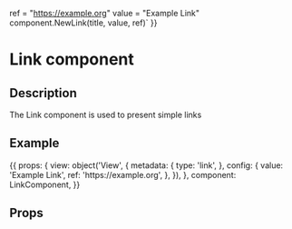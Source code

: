 
   ref = "https://example.org"
   value = "Example Link"
   component.NewLink(title, value, ref)`
}}

<h1>Link component</h1>
<h2>Description</h2>

<p>The Link component is used to present simple links</p>
<h2>Example</h2>

<Meta title="Components/Link" component={LinkComponent} />

<Preview withToolbar>
  <Story name="Link component" parameters={{ docs: linkDocs }} height="75px">
  {{
      props: {
        view:  object('View', {
          metadata: {
            type: 'link',
          },
          config: {
            value: 'Example Link',
            ref: 'https://example.org',
          },
        }),
      },
      component: LinkComponent,
      }}
  </Story>
</Preview>

<h2>Props</h2>
<Props of={LinkComponent} />
